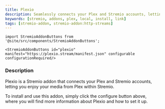 ```yaml
---
title: Plexio
description: Seamlessly connects your Plex and Stremio accounts, letting you enjoy your Plex media directly within Stremio. 
keywords: [stremio, addons, plex, local, install, link]
tags: [stremio-addon, stremio-addon:http-streams]
---
```


```mdx-code-block
import StremioAddonButtons from '@site/src/components/StremioAddonButtons';

<StremioAddonButtons id="plexio" manifest="https://plexio.stream/manifest.json" configurable configurationRequired/> 
```

<h3>Description</h3>

Plexio is a Stremio addon that connects your Plex and Stremio accounts, letting you enjoy your media from Plex within Stremio. 

To install and use this addon, simply click the configure button above, where you will find more information about Plexio and how to set it up.
